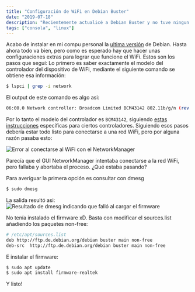 ```yaml
---
title: "Configuración de WiFi en Debian Buster"
date: "2019-07-18"
description: "Recientemente actualicé a Debian Buster y no tuve ningun problema excepto con la configuración del WiFI. Asi lo arreglé."
tags: ["consola", "linux"]
---
```


Acabo de instalar en mi compu personal la [ultima versión](https://wiki.debian.org/DebianBuster) de Debian. Hasta ahora todo va bien, pero como es esperado hay que hacer unas configuraciones extras para lograr que funcione el WiFi. Estos son los pasos que seguí:
Lo primero es saber exactamente el modelo del controlador del dispositivo de WiFi, mediante el siguiente comando se obtiene esa información:

```bash
$ lspci | grep -i network
```

El output de este comando es algo asi:

```bash
06:00.0 Network controller: Broadcom Limited BCM43142 802.11b/g/n (rev 01)
```

Por lo tanto el modelo del controlador es `BCM43142`, siguiendo [estas instrucciones](https://wiki.debian.org/wl) específicas para ciertos controladores. Siguiendo esos pasos debería estar todo listo para conectarse a una red WiFi, pero por alguna razón pasaba esto:

![Error al conectarse al WiFi con el NetworkManager](./connect-wifi-error.gif "Error al conectarse al WiFi con el NetworkManager")

Parecía que el GUI NetworkManager intentaba conectarse a la red WiFi, pero fallaba y abortaba el proceso. ¿Qué estaba pasando?

Para averiguar la primera opción es consultar con dmesg

```bash
$ sudo dmesg
```

La salida resultó asi:
![Resultado de dmesg indicando que falló al cargar el firmware](./dmesg-output.png "Resultado de dmesg indicando que falló al cargar el firmware")

No tenía instalado el firmware xD. Basta con modificar el sources.list añadiendo los paquetes non-free:

```bash
# /etc/apt/sources.list
deb http://ftp.de.debian.org/debian buster main non-free
deb-src  http://ftp.de.debian.org/debian buster main non-free
```

E instalar el firmware:

```bash
$ sudo apt update
$ sudo apt install firmware-realtek
```

Y listo!
